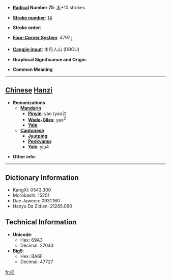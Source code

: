 * '''[[Wiktionary:Chinese radical index| Radical]] Number 75''': [[Wiktionary:Chinese radical index 木|木]]+10 strokes

* '''[[Wiktionary:Chinese total strokes index|Stroke number]]''': [[Wiktionary:Chinese total strokes index 14|14]]

* '''Stroke order''': 

* '''[[Wiktionary:Chinese four corner index|Four-Corner System]]''': 4797<sub>2</sub>

* '''[[Wiktionary:Chinese Cangjie index|Cangjie input]]''': 木月人山 (DBOU)

* '''Graphical Significance and Origin''': 

* '''Common Meaning'''

----

== [[Chinese]] [[Hanzi]] ==

* '''Romanizations'''
** '''[[Mandarin]]'''
*** '''[[Pinyin]]''': yáo (yao2)
*** '''[[Wade-Giles]]''': yao<sup>2</sup>
*** '''[[Yale]]''': 
** '''[[Cantonese]]'''
*** '''[[Jyutping]]''':
*** '''[[Penkyamp]]''': 
*** '''[[Yale]]''': yiu4

* '''Other info''': 

----

== Dictionary Information ==

* KangXi: 0543.300
* Morobashi: 15251
* Dae Jaweon: 0931.160
* Hanyu Da Zidian: 21265.060

== Technical Information ==

* '''Unicode''':
** Hex: 69A3
** Decimal: 27043
* '''Big5''':
** Hex: BA6F
** Decimal: 47727

[[fr:榣]]